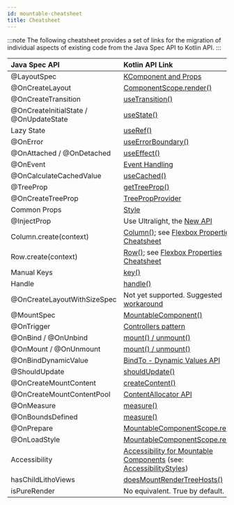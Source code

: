 ```yaml
---
id: mountable-cheatsheet
title: Cheatsheet
---
```


<!-- this file will be merged with already existing cheatsheet once the mountable components are recommended -->
:::note
The following cheatsheet provides a set of links for the migration of individual aspects of existing code from the Java Spec API to Kotlin API.
:::

| Java Spec API | Kotlin API Link |
| :-- | :-- |
| @LayoutSpec | [KComponent and Props](../kotlin/basics.mdx) |
| @OnCreateLayout | [ComponentScope.render()](../kotlin/basics.mdx) |
| @OnCreateTransition | [useTransition()](/kotlin/hooks-for-spec-developers.mdx#usetransition) |
| @OnCreateInitialState / @OnUpdateState | [useState()](/mainconcepts/use-state.mdx) |
| Lazy State | [useRef()](mainconcepts/use-ref.mdx) |
| @OnError | [useErrorBoundary()](/mainconcepts/use-error-boundary.mdx) |
| @OnAttached / @OnDetached | [useEffect()](/mainconcepts/use-effect.mdx) |
| @OnEvent | [Event Handling](../kotlin/event-handling.mdx) |
| @OnCalculateCachedValue | [useCached()](https://fburl.com/code/s2xoyg3o) |
| @TreeProp | [getTreeProp()](../kotlin/basics.mdx#treeprops) |
| @OnCreateTreeProp | [TreePropProvider](../kotlin/basics.mdx#treeprops) |
| Common Props | [Style](../kotlin/basics.mdx#common-props) |
| @InjectProp | Use Ultralight, the [New API](https://www.internalfb.com/intern/wiki/Ultralight/Static_Injector/) |
| Column.create(context) | [Column()](../kotlin/flexbox-containers.mdx); see [Flexbox Properties Cheatsheet](../kotlin/flexbox-containers.mdx#flexbox-properties-cheatsheet) |
| Row.create(context) | [Row()](../kotlin/flexbox-containers.mdx); see [Flexbox Properties Cheatsheet](../kotlin/flexbox-containers.mdx#flexbox-properties-cheatsheet) |
| Manual Keys | [key()](mainconcepts/coordinate-state-actions/keys-and-identity.md#assigning-manual-keys) |
| Handle | [handle()](../kotlin/basics.mdx#handles) |
| @OnCreateLayoutWithSizeSpec | Not yet supported. Suggested [workaround](../custom-layout.md#kotlin-integration) |
| @MountSpec | [MountableComponent()](../mountablecomponents/overview.mdx)|
| @OnTrigger | [Controllers pattern](../mountablecomponents/mountable-controllers.mdx) |
| @OnBind / @OnUnbind | [mount() / unmount()](https://fburl.com/code/hwshbday) |
| @OnMount / @OnUnmount | [mount() / unmount()](https://fburl.com/code/hwshbday) |
| @OnBindDynamicValue | [BindTo - Dynamic Values API](../mountablecomponents/mountable-bindto.mdx) |
| @ShouldUpdate | [shouldUpdate()](../mountablecomponents/mountable.mdx#binding-and-unbinding-content-properties) |
| @OnCreateMountContent |  [createContent()](../mountablecomponents/mountable.mdx#content-creation) |
| @OnCreateMountContentPool |  [ContentAllocator API](https://fburl.com/code/r3paekuj)|
| @OnMeasure |  [measure()](../mountablecomponents/mountable-measuring.mdx) |
| @OnBoundsDefined |  [measure()](../mountablecomponents/mountable-measuring.mdx) |
| @OnPrepare |  [MountableComponentScope.render()](../mountablecomponents/mountable-component.mdx) |
| @OnLoadStyle | [MountableComponentScope.render()](../mountablecomponents/mountable-component.mdx) |
| Accessibility | [Accessibility for Mountable Components](../mountablecomponents/accessibility.mdx) (see: [AccessibilityStyles](https://fburl.com/code/3ikzp6c7))|
| hasChildLithoViews | [doesMountRenderTreeHosts()](https://fburl.com/doesmountrendertreehosts)|
| isPureRender | No equivalent. True by default. |

